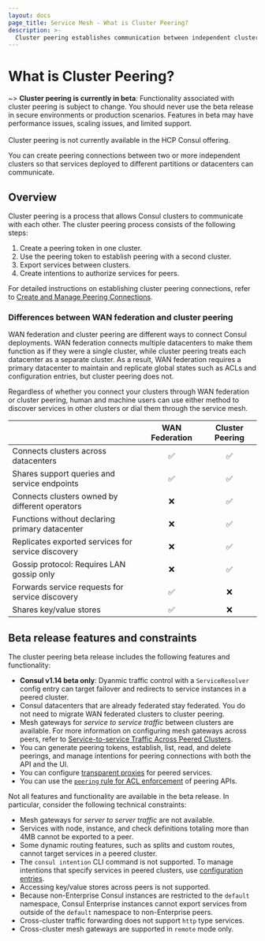 ```yaml
---
layout: docs
page_title: Service Mesh - What is Cluster Peering?
description: >-
  Cluster peering establishes communication between independent clusters in Consul, allowing services to interact across datacenters. Learn about the cluster peering process, differences with WAN federation for multi-datacenter deployments, and technical constraints.  
---
```


# What is Cluster Peering?

~> **Cluster peering is currently in beta**: Functionality associated with cluster peering is subject to change. You should never use the beta release in secure environments or production scenarios. Features in beta may have performance issues, scaling issues, and limited support. <br/><br/>Cluster peering is not currently available in the HCP Consul offering.

You can create peering connections between two or more independent clusters so that services deployed to different partitions or datacenters can communicate.

## Overview

Cluster peering is a process that allows Consul clusters to communicate with each other. The cluster peering process consists of the following steps:

1. Create a peering token in one cluster.
2. Use the peering token to establish peering with a second cluster.
3. Export services between clusters.
4. Create intentions to authorize services for peers.

For detailed instructions on establishing cluster peering connections, refer to [Create and Manage Peering Connections](/docs/connect/cluster-peering/create-manage-peering).

### Differences between WAN federation and cluster peering

WAN federation and cluster peering are different ways to connect Consul deployments. WAN federation connects multiple datacenters to make them function as if they were a single cluster, while cluster peering treats each datacenter as a separate cluster. As a result, WAN federation requires a primary datacenter to maintain and replicate global states such as ACLs and configuration entries, but cluster peering does not.

Regardless of whether you connect your clusters through WAN federation or cluster peering, human and machine users can use either method to discover services in other clusters or dial them through the service mesh.

|                                                    | WAN Federation | Cluster Peering |
| :------------------------------------------------- | :------------: | :-------------: |
| Connects clusters across datacenters               |    &#9989;     |    &#9989;      |
| Shares support queries and service endpoints       |    &#9989;     |    &#9989;      |
| Connects clusters owned by different operators     |    &#10060;    |    &#9989;      |
| Functions without declaring primary datacenter     |    &#10060;    |    &#9989;      |
| Replicates exported services for service discovery |    &#10060;    |    &#9989;      |
| Gossip protocol: Requires LAN gossip only          |    &#10060;    |    &#9989;      |
| Forwards service requests for service discovery    |    &#9989;     |    &#10060;     |
| Shares key/value stores                            |    &#9989;     |    &#10060;     |

## Beta release features and constraints

The cluster peering beta release includes the following features and functionality:

- **Consul v1.14 beta only**: Dyanmic traffic control with a `ServiceResolver` config entry can target failover and redirects to service instances in a peered cluster.
- Consul datacenters that are already federated stay federated. You do not need to migrate WAN federated clusters to cluster peering.
- Mesh gateways for _service to service traffic_ between clusters are available. For more information on configuring mesh gateways across peers, refer to [Service-to-service Traffic Across Peered Clusters](/docs/connect/gateways/mesh-gateway/service-to-service-traffic-peers).
- You can generate peering tokens, establish, list, read, and delete peerings, and manage intentions for peering connections with both the API and the UI.
- You can configure [transparent proxies](/docs/connect/transparent-proxy) for peered services.
- You can use the [`peering` rule for ACL enforcement](/docs/security/acl/acl-rules#peering) of peering APIs.

Not all features and functionality are available in the beta release. In particular, consider the following technical constraints:

- Mesh gateways for _server to server traffic_ are not available.
- Services with node, instance, and check definitions totaling more than 4MB cannot be exported to a peer.
- Some dynamic routing features, such as splits and custom routes, cannot target services in a peered cluster.
- The `consul intention` CLI command is not supported. To manage intentions that specify services in peered clusters, use [configuration entries](/docs/connect/config-entries/service-intentions).
- Accessing key/value stores across peers is not supported.
- Because non-Enterprise Consul instances are restricted to the `default` namespace, Consul Enterprise instances cannot export services from outside of the `default` namespace to non-Enterprise peers.
- Cross-cluster traffic forwarding does not support `http` type services.
- Cross-cluster mesh gateways are supported in `remote` mode only.
